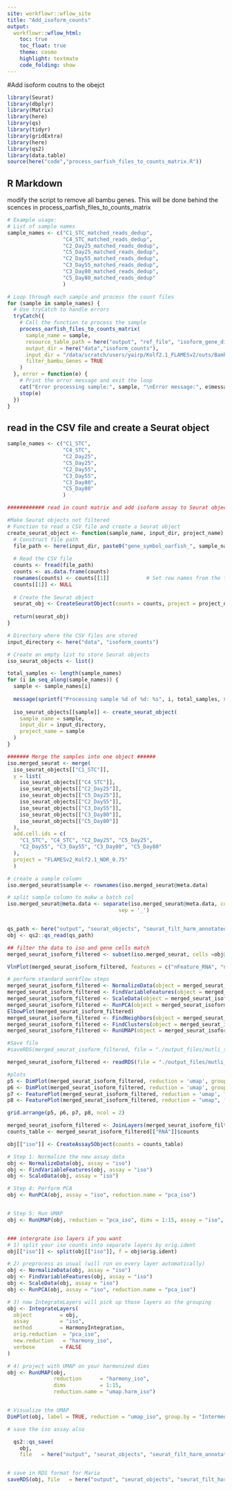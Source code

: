 ```yaml
---
site: workflowr::wflow_site
title: "Add_isoform_counts"
output:
  workflowr::wflow_html:
    toc: true
    toc_float: true
    theme: cosmo
    highlight: textmate
    code_folding: show
---
```



#Add isoform coutns to the obejct 

```r
library(Seurat)
library(dbplyr)
library(Matrix)
library(here)
library(qs)
library(tidyr)
library(gridExtra)
library(here)
library(qs2)
library(data.table)
source(here("code","process_oarfish_files_to_counts_matrix.R"))
```

## R Markdown

modify the script to remove all bambu genes. This will be done behind the scences in process_oarfish_files_to_counts_matrix

```r
# Example usage:
# List of sample names
sample_names <- c("C1_STC_matched_reads_dedup",
                  "C4_STC_matched_reads_dedup",
                  "C2_Day25_matched_reads_dedup",
                  "C5_Day25_matched_reads_dedup",
                  "C2_Day55_matched_reads_dedup",
                  "C3_Day55_matched_reads_dedup",
                  "C3_Day80_matched_reads_dedup",
                  "C5_Day80_matched_reads_dedup"
                  )

# Loop through each sample and process the count files
for (sample in sample_names) {
  # Use tryCatch to handle errors
  tryCatch({
    # Call the function to process the sample
    process_oarfish_files_to_counts_matrix(
      sample_name = sample,
      resource_table_path = here("output", "ref_file", "isoform_gene_dict.csv"),
      output_dir = here("data","isoform_counts"),
      input_dir = "/data/scratch/users/yairp/Kolf2.1_FLAMESv2/outs/Bambu_NDR_0.75",
      filter_bambu_Genes = TRUE
    )
  }, error = function(e) {
    # Print the error message and exit the loop
    cat("Error processing sample:", sample, "\nError message:", e$message, "\nExiting loop.\n")
    stop(e)
  })
}
```

## read in the CSV file and create a Seurat object
```r
sample_names <- c("C1_STC",
                  "C4_STC",
                  "C2_Day25",
                  "C5_Day25",
                  "C2_Day55",
                  "C3_Day55",
                  "C3_Day80",
                  "C5_Day80"
                  )

############ read in count matrix and add isoform assay to Seurat object  #########

#Make Seurat objects not filtered
# Function to read a CSV file and create a Seurat object
create_seurat_object <- function(sample_name, input_dir, project_name) {
  # Construct file path
  file_path <- here(input_dir, paste0("gene_symbol_oarfish_", sample_name, ".csv"))
  
  # Read the CSV file
  counts <- fread(file_path)
  counts <- as.data.frame(counts) 
  rownames(counts) <- counts[[1]]            # Set row names from the first column
  counts[[1]] <- NULL     
  
  # Create the Seurat object
  seurat_obj <- CreateSeuratObject(counts = counts, project = project_name, min.cells = 5, min.features = 500)
  
  return(seurat_obj)
}

# Directory where the CSV files are stored
input_directory <- here("data", "isoform_counts")

# Create an empty list to store Seurat objects
iso_seurat_objects <- list()

total_samples <- length(sample_names)
for (i in seq_along(sample_names)) {
  sample <- sample_names[i]
  
  message(sprintf("Processing sample %d of %d: %s", i, total_samples, sample))
  
  iso_seurat_objects[[sample]] <- create_seurat_object(
    sample_name = sample,
    input_dir = input_directory,
    project_name = sample
  )
}

####### Merge the samples into one object ######
iso.merged_seurat <- merge(
  iso_seurat_objects[["C1_STC"]],
  y = list(
    iso_seurat_objects[["C4_STC"]],
    iso_seurat_objects[["C2_Day25"]],
    iso_seurat_objects[["C5_Day25"]],
    iso_seurat_objects[["C2_Day55"]],
    iso_seurat_objects[["C3_Day55"]],
    iso_seurat_objects[["C3_Day80"]],
    iso_seurat_objects[["C5_Day80"]]
  ),
  add.cell.ids = c(
    "C1_STC", "C4_STC", "C2_Day25", "C5_Day25",
    "C2_Day55", "C3_Day55", "C3_Day80", "C5_Day80"
  ), 
  project = "FLAMESv2_Kolf2.1_NDR_0.75"
  )

# create a sample column
iso.merged_seurat$sample <- rownames(iso.merged_seurat@meta.data)

# split sample column to makw a batch col
iso.merged_seurat@meta.data <- separate(iso.merged_seurat@meta.data, col = 'sample', into = c('batch', 'Day', 'Barcode'), 
                                    sep = '_')


qs_path <- here("output", "seurat_objects", "seurat_filt_harm_annotated.qs")
obj <- qs2::qs_read(qs_path) 

## filter the data to iso and gene cells match
merged_seurat_isoform_filtered <- subset(iso.merged_seurat, cells =obj@graphs[["RNA_nn"]]@Dimnames[[1]])

VlnPlot(merged_seurat_isoform_filtered, features = c("nFeature_RNA", "nCount_RNA", "percent.mt"), ncol = 3)

# perform standard workflow steps
merged_seurat_isoform_filtered <- NormalizeData(object = merged_seurat_isoform_filtered) 
merged_seurat_isoform_filtered <- FindVariableFeatures(object = merged_seurat_isoform_filtered)
merged_seurat_isoform_filtered <- ScaleData(object = merged_seurat_isoform_filtered)
merged_seurat_isoform_filtered <- RunPCA(object = merged_seurat_isoform_filtered)
ElbowPlot(merged_seurat_isoform_filtered)
merged_seurat_isoform_filtered <- FindNeighbors(object = merged_seurat_isoform_filtered, dims = 1:10)
merged_seurat_isoform_filtered <- FindClusters(object = merged_seurat_isoform_filtered, resolution = 0.6)
merged_seurat_isoform_filtered <- RunUMAP(object = merged_seurat_isoform_filtered, dims = 1:10)

#Save file
#saveRDS(merged_seurat_isoform_filtered, file = "./output_files/mutli_sample/merged_seurat_isoform_filtered.rds")

```



```r

merged_seurat_isoform_filtered <- readRDS(file = "./output_files/mutli_sample/merged_seurat_isoform_filtered.rds")

#plots
p5 <- DimPlot(merged_seurat_isoform_filtered, reduction = 'umap', group.by = 'orig.ident')
p6 <- DimPlot(merged_seurat_isoform_filtered, reduction = 'umap', group.by = 'Day')
p7 <- FeaturePlot(merged_seurat_isoform_filtered, reduction = 'umap', features = 'nCount_RNA')
p8 <- FeaturePlot(merged_seurat_isoform_filtered, reduction = "umap", features = 'nFeature_RNA')

grid.arrange(p5, p6, p7, p8, ncol = 2)


```


```r
merged_seurat_isoform_filtered <- JoinLayers(merged_seurat_isoform_filtered)
counts_table <- merged_seurat_isoform_filtered[["RNA"]]$counts

obj[["iso"]] <- CreateAssay5Object(counts = counts_table)

# Step 1: Normalize the new assay data
obj <- NormalizeData(obj, assay = "iso")
obj <- FindVariableFeatures(obj, assay = "iso")
obj <- ScaleData(obj, assay = "iso")

# Step 4: Perform PCA
obj <- RunPCA(obj, assay = "iso", reduction.name = "pca_iso")


# Step 5: Run UMAP
obj <- RunUMAP(obj, reduction = "pca_iso", dims = 1:15, assay = "iso", reduction.name = "umap_iso")


### intergrate iso layers if you want 
# 1) split your iso counts into separate layers by orig.ident
obj[["iso"]] <- split(obj[["iso"]], f = obj$orig.ident)

# 2) preprocess as usual (will run on every layer automatically)
obj <- NormalizeData(obj, assay = "iso")
obj <- FindVariableFeatures(obj, assay = "iso")
obj <- ScaleData(obj, assay = "iso")
obj <- RunPCA(obj, assay = "iso", reduction.name = "pca_iso")

# 3) now IntegrateLayers will pick up those layers as the grouping
obj <- IntegrateLayers(
  object         = obj,
  assay          = "iso",
  method         = HarmonyIntegration,
  orig.reduction  = "pca_iso",
  new.reduction   = "harmony_iso",
  verbose        = FALSE
)

# 4) project with UMAP on your harmonized dims
obj <- RunUMAP(obj,
               reduction      = "harmony_iso",
               dims           = 1:15,
               reduction.name = "umap.harm_iso")


# Visualize the UMAP
DimPlot(obj, label = TRUE, reduction = "umap_iso", group.by = "IntermediateType") | DimPlot(obj, label = TRUE, reduction = "umap.harm", group.by = "IntermediateType") | DimPlot(obj, reduction = "umap.harm_iso", label = TRUE, group.by = "IntermediateType")
```


```r
# save the iso assay also 

  qs2::qs_save(
    obj,
    file   = here("output", "seurat_objects", "seurat_filt_harm_annotated_iso.qs"))


# save in RDS format for Maria
saveRDS(obj, file   = here("output", "seurat_objects", "seurat_filt_harm_annotated_iso.rds"))

```
